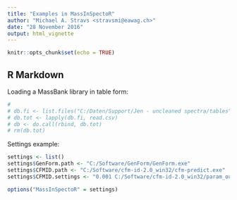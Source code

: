 ```yaml
---
title: "Examples in MassInSpectoR"
author: "Michael A. Stravs <stravsmi@eawag.ch>"
date: "28 November 2016"
output: html_vignette
---
```


```r
knitr::opts_chunk$set(echo = TRUE)
```

## R Markdown

Loading a MassBank library in table form:

```r
# 
# db.fi <- list.files("C:/Daten/Support/Jen - uncleaned spectra/tables", "_pos.csv", full.names = TRUE)
# db.tot <- lapply(db.fi, read.csv)
# db <- do.call(rbind, db.tot)
# rm(db.tot)
```

Settings example:

```r
settings <- list()
settings$GenForm.path <- "C:/Software/GenForm/GenForm.exe"
settings$CFMID.path <- "C:/Software/cfm-id-2.0_win32/cfm-predict.exe"
settings$CFMID.settings <- "0.001 C:/Software/cfm-id-2.0_win32/param_output.log C:/Software/cfm-id-2.0_win32/param_config.txt 1"

options("MassInSpectoR" = settings)
```





